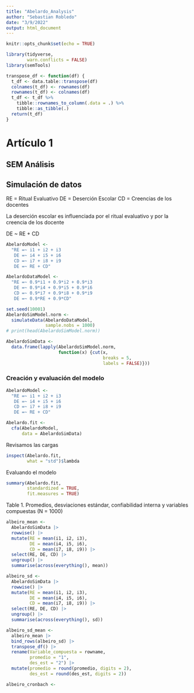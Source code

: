```yaml
---
title: "Abelardo_Analysis"
author: "Sebastian Robledo"
date: "3/9/2022"
output: html_document
---
```


```r
knitr::opts_chunk$set(echo = TRUE)
```

```r
library(tidyverse,
        warn.conflicts = FALSE)
library(semTools)

transpose_df <- function(df) {
  t_df <- data.table::transpose(df)
  colnames(t_df) <- rownames(df)
  rownames(t_df) <- colnames(df)
  t_df <- t_df %>%
    tibble::rownames_to_column(.data = .) %>%
    tibble::as_tibble(.)
  return(t_df)
}
```

# Artículo 1

## SEM Análisis

## Simulación de datos

RE = Ritual Evaluativo
DE = Deserción Escolar
CD = Creencias de los docentes

La deserción escolar es influenciada por el ritual evaluativo y por la creencia de los docente 

DE ~ RE + CD

```r
AbelardoModel <- 
  "RE =~ i1 + i2 + i3
   DE =~ i4 + i5 + i6
   CD =~ i7 + i8 + i9
   DE =~ RE + CD"

AbelardoDataModel <- 
  "RE =~ 0.9*i1 + 0.9*i2 + 0.9*i3
   DE =~ 0.9*i4 + 0.9*i5 + 0.9*i6
   CD =~ 0.9*i7 + 0.9*i8 + 0.9*i9
   DE =~ 0.9*RE + 0.9*CD"

set.seed(10001)
AbelardoSimModel.norm <- 
  simulateData(AbelardoDataModel, 
               sample.nobs = 1000)
# print(head(AbelardoSimModel.norm))

AbelardoSimData <- 
  data.frame(lapply(AbelardoSimModel.norm, 
                    function(x) {cut(x, 
                                     breaks = 5, 
                                     labels = FALSE)}))
```




### Creación y evaluación del modelo

```r
AbelardoModel <- 
  "RE =~ i1 + i2 + i3
   DE =~ i4 + i5 + i6
   CD =~ i7 + i8 + i9
   DE =~ RE + CD"

Abelardo.fit <- 
  cfa(AbelardoModel, 
      data = AbelardoSimData)
```

Revisamos las cargas 

```r
inspect(Abelardo.fit, 
        what = "std")$lambda
```

Evaluando el modelo 

```r
summary(Abelardo.fit, 
        standardized = TRUE, 
        fit.measures = TRUE)
```

Table 1. Promedios, desviaciones estándar, confiabilidad interna y variables compuestas (N = 1000)

```r
albeiro_mean <- 
  AbelardoSimData |> 
  rowwise() |> 
  mutate(RE = mean(i1, i2, i3),
         DE = mean(i4, i5, i6), 
         CD = mean(i7, i8, i9)) |> 
  select(RE, DE, CD) |> 
  ungroup() |> 
  summarise(across(everything(), mean))

albeiro_sd <- 
  AbelardoSimData |> 
  rowwise() |> 
  mutate(RE = mean(i1, i2, i3),
         DE = mean(i4, i5, i6), 
         CD = mean(i7, i8, i9)) |> 
  select(RE, DE, CD) |> 
  ungroup() |> 
  summarise(across(everything(), sd))

albeiro_sd_mean <- 
  albeiro_mean |> 
  bind_rows(albeiro_sd) |> 
  transpose_df() |> 
  rename(Variable_compuesta = rowname,
         promedio = "1",
         des_est = "2") |> 
  mutate(promedio = round(promedio, digits = 2),
         des_est = round(des_est, digits = 2))

albeiro_cronbach <- 
  
```
